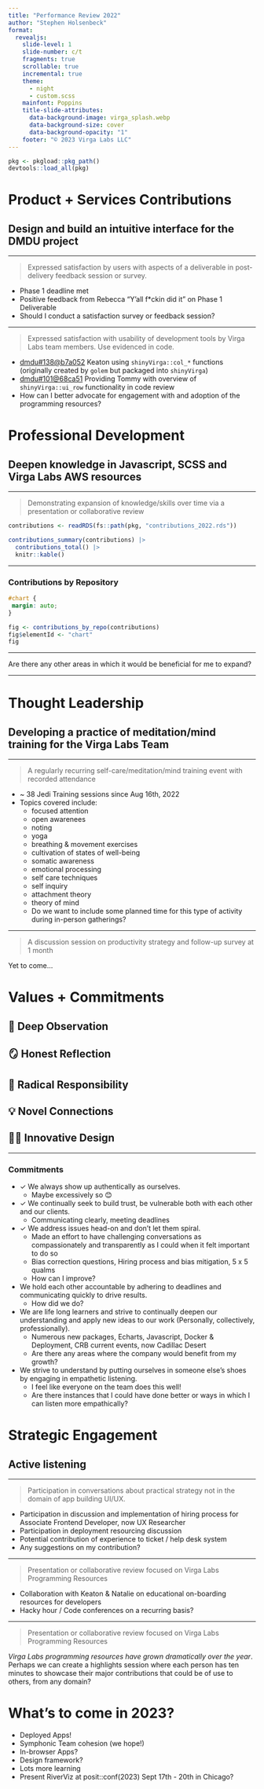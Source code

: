 ```yaml
---
title: "Performance Review 2022"
author: "Stephen Holsenbeck"
format:
  revealjs:
    slide-level: 1
    slide-number: c/t
    fragments: true
    scrollable: true
    incremental: true
    theme: 
      - night
      - custom.scss
    mainfont: Poppins
    title-slide-attributes:
      data-background-image: virga_splash.webp
      data-background-size: cover
      data-background-opacity: "1"
    footer: "© 2023 Virga Labs LLC"
---
```

```r
pkg <- pkgload::pkg_path()
devtools::load_all(pkg)
```


# Product + Services Contributions
## Design and build an intuitive interface for the DMDU project

----

> Expressed satisfaction by users with aspects of a deliverable in post-delivery feedback session or survey.
 
::: {.incremental}
 - Phase 1 deadline met
 - Positive feedback from Rebecca "Y'all f*ckin did it" on Phase 1 Deliverable
 - Should I conduct a satisfaction survey or feedback session?
:::
----

> Expressed satisfaction with usability of development tools by Virga Labs team members. Use evidenced in code.

::: {.incremental}
 - [dmdu#138@b7a052](https://github.com/Martin-McCoy/dmdu/pull/138/commits/b7a052e143e1e491efd9bc5158d034a2a4c90f1d) Keaton using `shinyVirga::col_*` functions (originally created by `golem` but packaged into `shinyVirga`)
 - [dmdu#101@68ca51](https://github.com/Martin-McCoy/dmdu/pull/101/commits/68ca518656d137edb124a4455984464dba6e06be) Providing Tommy with overview of `shinyVirga::ui_row` functionality in code review
 - How can I better advocate for engagement with and adoption of the programming resources?
:::

# Professional Development
## Deepen knowledge in Javascript, SCSS and Virga Labs AWS resources

----

> Demonstrating expansion of knowledge/skills over time via a presentation or collaborative review

```r
contributions <- readRDS(fs::path(pkg, "contributions_2022.rds"))
```
```r
contributions_summary(contributions) |> 
  contributions_total() |> 
  knitr::kable()
```
----

### Contributions by Repository
```css
#chart {
 margin: auto;
}
```
```r
fig <- contributions_by_repo(contributions)
fig$elementId <- "chart"
fig
```

----

Are there any other areas in which it would be beneficial for me to expand?

----

# Thought Leadership
## Developing a practice of meditation/mind training for the Virga Labs Team

----

> A regularly recurring self-care/meditation/mind training event with recorded attendance

::: {.incremental .scrollable}

  - ~ 38 Jedi Training sessions since Aug 16th, 2022
  - Topics covered include:
    - focused attention
    - open awarenees
    - noting
    - yoga
    - breathing & movement exercises
    - cultivation of states of well-being
    - somatic awareness
    - emotional processing
    - self care techniques 
    - self inquiry
    - attachment theory
    - theory of mind
    - Do we want to include some planned time for this type of activity during in-person gatherings?
:::
 
----

> A discussion session on productivity strategy and follow-up survey at 1 month

::: {.fragment}
  Yet to come...
:::

# Values + Commitments

## 🧐 Deep Observation
## 🪞 Honest Reflection
## 🦸 Radical Responsibility
## 💡 Novel Connections
## 👩‍🔬 Innovative Design

---- 

### Commitments {.scrollable}

- ✓ We always show up authentically as ourselves.
  - Maybe excessively so 😊
  
- ✓ We continually seek to build trust, be vulnerable both with each other and our clients.
  - Communicating clearly, meeting deadlines
  
- ✓ We address issues head-on and don't let them spiral.
  -  Made an effort to have challenging conversations as compassionately and transparently as I could when it felt important to do so
  - Bias correction questions, Hiring process and bias mitigation, 5 x 5 qualms
  - How can I improve?


- We hold each other accountable by adhering to deadlines and communicating quickly to drive results.
  - How did we do?
  
- We are life long learners and strive to continually deepen our understanding and apply new ideas to our work (Personally, collectively, professionally).
  - Numerous new packages, Echarts, Javascript, Docker & Deployment, CRB current events, now Cadillac Desert
  - Are there any areas where the company would benefit from my growth?

- We strive to understand by putting ourselves in someone else's shoes by engaging in empathetic listening.
  - I feel like everyone on the team does this well!
  - Are there instances that I could have done better or ways in which I can listen more empathically?


# Strategic Engagement
## Active listening

----

> Participation in conversations about practical strategy not in the domain of app building UI/UX.

::: {.incremental}
  - Participation in discussion and implementation of hiring process for Associate Frontend Developer, now UX Researcher
  - Participation in deployment resourcing discussion
  - Potential contribution of experience to ticket / help desk system
  - Any suggestions on my contribution?
:::
 
 
----

> Presentation or collaborative review focused on Virga Labs Programming Resources

::: {.incremental}
   - Collaboration with Keaton & Natalie on educational on-boarding resources for developers
   - Hacky hour / Code conferences on a recurring basis?

:::

----

> Presentation or collaborative review focused on Virga Labs Programming Resources

_Virga Labs programming resources have grown dramatically over the year_. Perhaps we can create a highlights session where each person has ten minutes to showcase their major contributions that could be of use to others, from any domain? 

# What's to come in 2023?

  - Deployed Apps!
  - Symphonic Team cohesion (we hope!)
  - In-browser Apps?
  - Design framework?
  - Lots more learning
  - Present RiverViz at posit::conf(2023) Sept 17th - 20th in Chicago?
